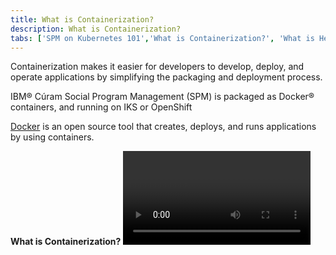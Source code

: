```yaml
---
title: What is Containerization?
description: What is Containerization?
tabs: ['SPM on Kubernetes 101','What is Containerization?', 'What is Helm?', 'What is Kubernetes?','What is OpenShift?']
---
```

Containerization makes it easier for developers to develop, deploy, and operate applications by simplifying the packaging and deployment process.

IBM® Cúram Social Program Management (SPM) is packaged as Docker® containers, and running on IKS or OpenShift

[Docker](https://www.docker.com/get-started) is an open source tool that creates, deploys, and runs applications by using containers.

**What is Containerization?**
<Video title="What is Containerization?" youtubeId="0qotVMX-J5s" />
